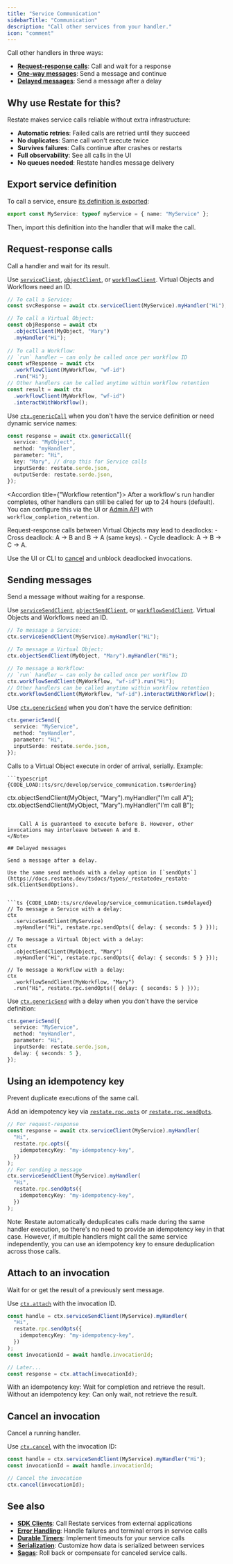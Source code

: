 ```yaml
---
title: "Service Communication"
sidebarTitle: "Communication"
description: "Call other services from your handler."
icon: "comment"
---
```


Call other handlers in three ways:

- **[Request-response calls](/develop/ts/service-communication#request-response-calls)**: Call and wait for a response
- **[One-way messages](/develop/ts/service-communication#sending-messages)**: Send a message and continue
- **[Delayed messages](/develop/ts/service-communication#delayed-messages)**: Send a message after a delay

## Why use Restate for this?

Restate makes service calls reliable without extra infrastructure:

- **Automatic retries**: Failed calls are retried until they succeed
- **No duplicates**: Same call won't execute twice  
- **Survives failures**: Calls continue after crashes or restarts
- **Full observability**: See all calls in the UI
- **No queues needed**: Restate handles message delivery

## Export service definition
To call a service, ensure [its definition is exported](/develop/ts/overview#services):
 ```typescript {CODE_LOAD::ts/src/develop/my_service.ts#api_export} 
export const MyService: typeof myService = { name: "MyService" };
```
Then, import this definition into the handler that will make the call.

## Request-response calls

Call a handler and wait for its result.

Use [`serviceClient`](https://docs.restate.dev/tsdocs/interfaces/_restatedev_restate-sdk.Context#serviceclient), [`objectClient`](https://docs.restate.dev/tsdocs/interfaces/_restatedev_restate-sdk.Context#objectclient), or [`workflowClient`](https://docs.restate.dev/tsdocs/interfaces/_restatedev_restate-sdk.Context#workflowclient). Virtual Objects and Workflows need an ID.

```ts {CODE_LOAD::ts/src/develop/service_communication.ts#request_response} 
// To call a Service:
const svcResponse = await ctx.serviceClient(MyService).myHandler("Hi");

// To call a Virtual Object:
const objResponse = await ctx
  .objectClient(MyObject, "Mary")
  .myHandler("Hi");
  
// To call a Workflow:
// `run` handler — can only be called once per workflow ID
const wfResponse = await ctx
  .workflowClient(MyWorkflow, "wf-id")
  .run("Hi");
// Other handlers can be called anytime within workflow retention
const result = await ctx
  .workflowClient(MyWorkflow, "wf-id")
  .interactWithWorkflow();
```

Use [`ctx.genericCall`](https://docs.restate.dev/tsdocs/interfaces/_restatedev_restate-sdk.Context#genericcall) when you don't have the service definition or need dynamic service names:

```ts {CODE_LOAD::ts/src/develop/service_communication.ts#generic_call} 
const response = await ctx.genericCall({
  service: "MyObject",
  method: "myHandler",
  parameter: "Hi",
  key: "Mary", // drop this for Service calls
  inputSerde: restate.serde.json,
  outputSerde: restate.serde.json,
});
```

<Accordion title={"Workflow retention"}>
After a workflow's run handler completes, other handlers can still be called for up to 24 hours (default).
You can configure this via the UI or [Admin API](/adminapi/modify-service) with `workflow_completion_retention`.
</Accordion>

<Note>
Request-response calls between Virtual Objects may lead to deadlocks:
- Cross deadlock: A → B and B → A (same keys).
- Cycle deadlock: A → B → C → A.

Use the UI or CLI to [cancel](/operate/invocation#cancelling-invocations) and unblock deadlocked invocations.
</Note>

## Sending messages

Send a message without waiting for a response.

Use [`serviceSendClient`](https://docs.restate.dev/tsdocs/interfaces/_restatedev_restate-sdk.Context#servicesendclient), [`objectSendClient`](https://docs.restate.dev/tsdocs/interfaces/_restatedev_restate-sdk.Context#objectsendclient), or [`workflowSendClient`](https://docs.restate.dev/tsdocs/interfaces/_restatedev_restate-sdk.Context#workflowsendclient). Virtual Objects and Workflows need an ID.

```ts {CODE_LOAD::ts/src/develop/service_communication.ts#one_way} 
// To message a Service:
ctx.serviceSendClient(MyService).myHandler("Hi");

// To message a Virtual Object:
ctx.objectSendClient(MyObject, "Mary").myHandler("Hi");

// To message a Workflow:
// `run` handler — can only be called once per workflow ID
ctx.workflowSendClient(MyWorkflow, "wf-id").run("Hi");
// Other handlers can be called anytime within workflow retention
ctx.workflowSendClient(MyWorkflow, "wf-id").interactWithWorkflow();
```


Use [`ctx.genericSend`](https://docs.restate.dev/tsdocs/interfaces/_restatedev_restate-sdk.Context#genericsend) when you don't have the service definition:

```ts {CODE_LOAD::ts/src/develop/service_communication.ts#generic_send} 
ctx.genericSend({
  service: "MyService",
  method: "myHandler",
  parameter: "Hi",
  inputSerde: restate.serde.json,
});
```

<Note>
    Calls to a Virtual Object execute in order of arrival, serially.
    Example:

    ```typescript {CODE_LOAD::ts/src/develop/service_communication.ts#ordering} 
ctx.objectSendClient(MyObject, "Mary").myHandler("I'm call A");
ctx.objectSendClient(MyObject, "Mary").myHandler("I'm call B");
```

    Call A is guaranteed to execute before B. However, other invocations may interleave between A and B.
</Note>

## Delayed messages

Send a message after a delay.

Use the same send methods with a delay option in [`sendOpts`](https://docs.restate.dev/tsdocs/types/_restatedev_restate-sdk.ClientSendOptions).


```ts {CODE_LOAD::ts/src/develop/service_communication.ts#delayed} 
// To message a Service with a delay:
ctx
  .serviceSendClient(MyService)
  .myHandler("Hi", restate.rpc.sendOpts({ delay: { seconds: 5 } }));

// To message a Virtual Object with a delay:
ctx
  .objectSendClient(MyObject, "Mary")
  .myHandler("Hi", restate.rpc.sendOpts({ delay: { seconds: 5 } }));

// To message a Workflow with a delay:
ctx
  .workflowSendClient(MyWorkflow, "Mary")
  .run("Hi", restate.rpc.sendOpts({ delay: { seconds: 5 } }));
```

Use [`ctx.genericSend`](https://docs.restate.dev/tsdocs/interfaces/_restatedev_restate-sdk.Context#genericsend) with a delay when you don't have the service definition:

```ts {CODE_LOAD::ts/src/develop/service_communication.ts#generic_delayed} 
ctx.genericSend({
  service: "MyService",
  method: "myHandler",
  parameter: "Hi",
  inputSerde: restate.serde.json,
  delay: { seconds: 5 },
});
```

## Using an idempotency key

Prevent duplicate executions of the same call.

Add an idempotency key via [`restate.rpc.opts`](https://docs.restate.dev/tsdocs/functions/_restatedev_restate-sdk.rpc.opts) or [`restate.rpc.sendOpts`](https://docs.restate.dev/tsdocs/functions/_restatedev_restate-sdk.rpc.sendOpts).

```ts {CODE_LOAD::ts/src/develop/service_communication.ts#idempotency_key} 
// For request-response
const response = await ctx.serviceClient(MyService).myHandler(
  "Hi",
  restate.rpc.opts({
    idempotencyKey: "my-idempotency-key",
  })
);
// For sending a message
ctx.serviceSendClient(MyService).myHandler(
  "Hi",
  restate.rpc.sendOpts({
    idempotencyKey: "my-idempotency-key",
  })
);
```

Note: Restate automatically deduplicates calls made during the same handler execution, so there's no need to provide an idempotency key in that case.
However, if multiple handlers might call the same service independently, you can use an idempotency key to ensure deduplication across those calls.

## Attach to an invocation

Wait for or get the result of a previously sent message.

Use [`ctx.attach`](https://docs.restate.dev/tsdocs/interfaces/_restatedev_restate-sdk.Context#attach) with the invocation ID.

```ts {CODE_LOAD::ts/src/develop/service_communication.ts#attach} 
const handle = ctx.serviceSendClient(MyService).myHandler(
  "Hi",
  restate.rpc.sendOpts({
    idempotencyKey: "my-idempotency-key",
  })
);
const invocationId = await handle.invocationId;

// Later...
const response = ctx.attach(invocationId);
```

With an idempotency key: Wait for completion and retrieve the result.
Without an idempotency key: Can only wait, not retrieve the result.


## Cancel an invocation

Cancel a running handler.

Use [`ctx.cancel`](https://docs.restate.dev/tsdocs/interfaces/_restatedev_restate-sdk.Context#cancel) with the invocation ID:

```ts {CODE_LOAD::ts/src/develop/service_communication.ts#cancel} 
const handle = ctx.serviceSendClient(MyService).myHandler("Hi");
const invocationId = await handle.invocationId;

// Cancel the invocation
ctx.cancel(invocationId);
```

## See also

- **[SDK Clients](/develop/ts/clients)**: Call Restate services from external applications
- **[Error Handling](/develop/ts/error-handling)**: Handle failures and terminal errors in service calls
- **[Durable Timers](/develop/ts/durable-timers)**: Implement timeouts for your service calls
- **[Serialization](/develop/ts/serialization)**: Customize how data is serialized between services
- **[Sagas](/guides/sagas)**: Roll back or compensate for canceled service calls.
